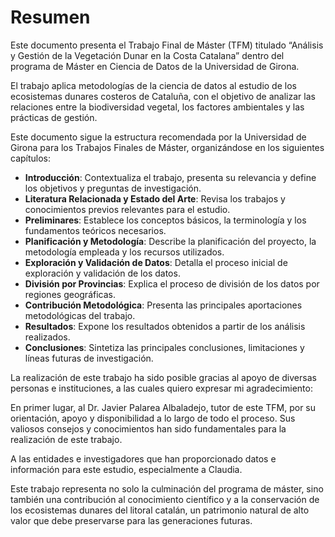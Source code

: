# Resumen {.unnumbered}

Este documento presenta el Trabajo Final de Máster (TFM) titulado "Análisis y Gestión de la Vegetación Dunar en la Costa Catalana" dentro del programa de Máster en Ciencia de Datos de la Universidad de Girona.

El trabajo aplica metodologías de la ciencia de datos al estudio de los ecosistemas dunares costeros de Cataluña, con el objetivo de analizar las relaciones entre la biodiversidad vegetal, los factores ambientales y las prácticas de gestión.

Este documento sigue la estructura recomendada por la Universidad de Girona para los Trabajos Finales de Máster, organizándose en los siguientes capítulos:

- **Introducción**: Contextualiza el trabajo, presenta su relevancia y define los objetivos y preguntas de investigación.
- **Literatura Relacionada y Estado del Arte**: Revisa los trabajos y conocimientos previos relevantes para el estudio.
- **Preliminares**: Establece los conceptos básicos, la terminología y los fundamentos teóricos necesarios.
- **Planificación y Metodología**: Describe la planificación del proyecto, la metodología empleada y los recursos utilizados.
- **Exploración y Validación de Datos**: Detalla el proceso inicial de exploración y validación de los datos.
- **División por Provincias**: Explica el proceso de división de los datos por regiones geográficas.
- **Contribución Metodológica**: Presenta las principales aportaciones metodológicas del trabajo.
- **Resultados**: Expone los resultados obtenidos a partir de los análisis realizados.
- **Conclusiones**: Sintetiza las principales conclusiones, limitaciones y líneas futuras de investigación.

La realización de este trabajo ha sido posible gracias al apoyo de diversas personas e instituciones, a las cuales quiero expresar mi agradecimiento:

En primer lugar, al Dr. Javier Palarea Albaladejo, tutor de este TFM, por su orientación, apoyo y disponibilidad a lo largo de todo el proceso. Sus valiosos consejos y conocimientos han sido fundamentales para la realización de este trabajo.

A las entidades e investigadores que han proporcionado datos e información para este estudio, especialmente a Claudia.

Este trabajo representa no solo la culminación del programa de máster, sino también una contribución al conocimiento científico y a la conservación de los ecosistemas dunares del litoral catalán, un patrimonio natural de alto valor que debe preservarse para las generaciones futuras.
